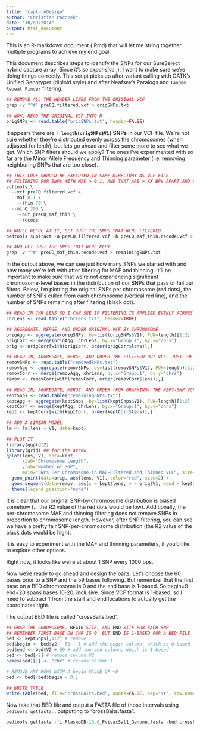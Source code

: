 ```yaml
---
title: "captureDesign"
author: "Christian Parobek"
date: "10/09/2014"
output: html_document
---
```


This is an R-markdown document (.Rmd) that will let me string together multiple programs to achieve my end goal.

This document describes steps to identify the SNPs for our SureSelect hybrid capture array. Since it's _so expensive_ ;), I want to make sure we're doing things correctly. This script picks up after variant calling with GATK's Unified Genotyper (diploid style) and after Neafsey's Paralogs and `Tandem Repeat Finder` filtering.

```r
## REMOVE ALL THE HEADER LINES FROM THE ORIGINAL VCF
grep -v "^#" preCQ.filtered.vcf > origSNPs.txt
```

```r
## NOW, READ THE ORIGINAL VCF INTO R
origSNPs <- read.table("origSNPs.txt", header=FALSE)
```

It appears there are **`r length(origSNPs$V1)` SNPs** in our VCF file. We're not sure whether they're distributed evenly across the chromosomes (when adjusted for lenth), but lets go ahead and filter some more to see what we get. Which SNP filters should we apply? The ones I've experimented with so far are the Minor Allele Frequency and Thinning parameter (i.e. removing neighboring SNPs that are too close).

```r
## THIS CODE SHOULD BE EXECUTED IN SAME DIRECTORY AS VCF FILE
## FILTERING FOR SNPs WITH MAF > 0.1, AND THAT ARE > XX BPs APART AND HAVE QUAL < 200
vcftools \
  --vcf preCQ.filtered.vcf \
  --maf 0.1 \
	--thin 70 \
  --minQ 200 \
	--out preCQ_maf_thin \
	--recode

## WHILE WE'RE AT IT, GET JUST THE SNPS THAT WERE FILTERED 
bedtools subtract -a preCQ.filtered.vcf -b preCQ_maf_thin.recode.vcf > removedSNPs.txt

## AND GET JUST THE SNPS THAT WERE KEPT
grep -v "^#" preCQ_maf_thin.recode.vcf > remainingSNPs.txt
```

In the output above, we can see just how many SNPs we started with and how many we're left with after filtering for MAF and thinning. It'll be important to make sure that we're not experiencing significant chromosome-level biases in the distribution of our SNPs that pass or fail our filters. Below, I'm plotting the original SNPs per chromosome (red dots), the number of SNPs culled from each chromosome (vertical red line), and the number of SNPs remaining after filtering (black dot).

```r
## READ IN CHR LENS SO I CAN SEE IF FILTERING IS APPLIED EVENLY ACROSS CHRS
chrLens <- read.table("chrLens.txt", header=TRUE)

## AGGREGATE, MERGE, AND ORDER ORIGINAL VCF BY CHROMOSOME
origAgg <- aggregate(origSNPs, by=list(origSNPs$V1), FUN=length)[1:2]
origCorr <- merge(origAgg, chrLens, by.x="Group.1", by.y="chrs")
orig <- origCorr[with(origCorr, order(origCorr$lens)),]

## READ IN, AGGREGATE, MERGE, AND ORDER THE FILTERED-OUT VCF, JUST THE FIRST TWO COLUMNS
removSNPs <- read.table("removedSNPs.txt")
removAgg <- aggregate(removSNPs, by=list(removSNPs$V1), FUN=length)[1:2]
removCorr <- merge(removAgg, chrLens, by.x="Group.1", by.y="chrs")
remov <- removCorr[with(removCorr, order(removCorr$lens)),]

## READ IN, AGGREGATE, MERGE, AND ORDER (FOR GRAPHING) THE KEPT-SNP VCF FILE
keptSnps <- read.table("remainingSNPs.txt")
keptAgg <- aggregate(keptSnps, by=list(keptSnps$V1), FUN=length)[1:2]
keptCorr <- merge(keptAgg, chrLens, by.x="Group.1", by.y="chrs")
kept <- keptCorr[with(keptCorr, order(keptCorr$lens)),]

## ADD A LINEAR MODEL
lm <- lm(lens ~ V1, data=kept)

```

```r
## PLOT IT
library(ggplot2)
library(grid) ## for the arrow
qplot(lens, V1, data=kept, 
      xlab="Chromosome Length", 
      ylab="Number of SNP", 
      main="SNPs Per Chromosone in MAF-Filtered and Thinned VCF", size=6) +
  geom_point(data=orig, aes(lens, V1), color="red", size=2) +
  geom_segment(data=remov, aes(x = kept$lens, y = orig$V1, xend = kept$lens, yend = kept$V1 + 75), color="red", size=0.5, arrow=arrow(length=unit(0.2,"cm"))) + 
  theme(legend.position="none")
```

It is clear that our original SNP-by-chromosome distribution is biased somehow (... the R2 value of the red dots would be low). Additionally, the per-chromosome MAF and thinning filtering does not remove SNPs in proportion to chromosome length. However, after SNP filtering, you can see we have a pretty fair SNP-per-chromosome distribution (the R2 value of the black dots would be high).

It is easy to experiment with the MAF and thinning parameters, if you'd like to explore other options.

Right now, it looks like we're at about 1 SNP every 1000 bps. 

Now we're ready to go ahead and design the baits. Let's choose the 60 bases prior to a SNP and the 59 bases following. But remember that the first base on a BED chromosome is 0 and the end base is 1-based. So begin=9 end=20 spans bases 10-20, inclusive.  Since VCF format is 1-based, so I need to subtract 1 from the start and end locations to actually get the coordinates right.

The output BED file is called "crossBaits.bed".

```r
## GRAB THE CHROMOSOME, BEGIN SITE, AND END SITE FOR EACH SNP
## REMEMBER FIRST BASE ON CHR IS 0, BUT END IS 1-BASED FOR A BED FILE
bed <- keptSnps[,1:2] # remove 
bed$begin <- bed$V2 - 60 - 1 # add the begin column, which is 0-based
bed$end <- bed$V2 + 59 # add the end column, which is 1-based
bed <- bed[-2] # remove column V2
names(bed)[1] <- "chr" # rename column 1

# REMOVE ANY ROWS WITH A begin VALUE OF <0
bed <- bed[-bed$begin < 0,]

## WRITE TABLE
write.table(bed, file="crossBaits.bed", quote=FALSE, sep="\t", row.names=FALSE, col.names=FALSE)
```

Now take that BED file and output a FASTA file of those intervals using `bedtools getfasta`... outputting to "crossBaits.fasta".
```r
bedtools getfasta -fi PlasmoDB-10.0_PvivaxSal1_Genome.fasta -bed crossBaits.bed -fo crossBaits.fasta
```

